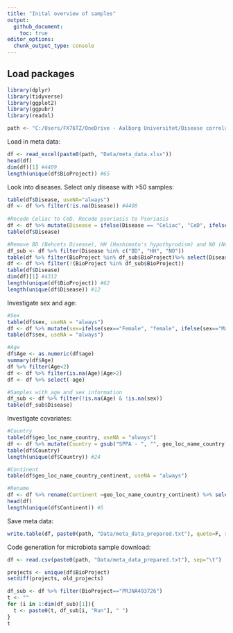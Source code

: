 ---
title: "Inital overview of samples"
output:
  github_document:
    toc: true
editor_options:
  chunk_output_type: console
---

## Load packages
```{r message=FALSE, warning=FALSE, error=TRUE}
library(dplyr)
library(tidyverse)
library(ggplot2)
library(ggpubr)
library(readxl)

path <- "C:/Users/FX76TZ/OneDrive - Aalborg Universitet/Disease correlations/"
```

Load in meta data:
```{r}
df <- read_excel(paste0(path, "Data/meta_data.xlsx"))
head(df)
dim(df)[1] #4409
length(unique(df$BioProject)) #65
```

Look into diseases. Select only disease with >50 samples:
```{r}
table(df$Disease, useNA="always")
df <- df %>% filter(!is.na(Disease)) #4408
  
#Recode Celiac to CeD. Recode psoriasis to Psoriasis
df <- df %>% mutate(Disease = ifelse(Disease == "Celiac", "CeD", ifelse(Disease== "psoriasis", "Psoriasis", Disease)))
table(df$Disease)

#Remove BD (Behcets Disease), HH (Hashimoto's hypothyrodism) and NO (Neuromyelitis Optica) due to <50 samples: -> AND none of them have sex and age information
df_sub <- df %>% filter(Disease %in% c("BD", "HH", "NO"))
table(df %>% filter(BioProject %in% df_sub$BioProject)%>% select(Disease)) #No other diseases in the project - remove the projects
df <- df %>% filter(!(BioProject %in% df_sub$BioProject))
table(df$Disease)
dim(df)[1] #4312
length(unique(df$BioProject)) #62
length(unique(df$Disease)) #12

```


Investigate sex and age:
```{r}
#Sex
table(df$sex, useNA = "always")
df <- df %>% mutate(sex=ifelse(sex=="Female", "female", ifelse(sex=="Male", "male", ifelse(sex=="NA", NA, sex))))
table(df$sex, useNA = "always")

#Age
df$Age <- as.numeric(df$age)
summary(df$Age)
df %>% filter(Age<2)
df <- df %>% filter(is.na(Age)|Age>2)
df <- df %>% select(-age)

#Samples with age and sex information
df_sub <- df %>% filter(!is.na(Age) & !is.na(sex))
table(df_sub$Disease)
```


Investigate covariates:
```{r}
#Country
table(df$geo_loc_name_country, useNA = "always")
df <- df %>% mutate(Country = gsub("SPPA - ", "", geo_loc_name_country))
table(df$Country)
length(unique(df$Country)) #24

#Continent
table(df$geo_loc_name_country_continent, useNA = "always")

#Rename
df <- df %>% rename(Continent =geo_loc_name_country_continent) %>% select(-geo_loc_name_country, -geo_loc_name)
head(df)
length(unique(df$Continent)) #5
```

Save meta data:
```{r}
write.table(df, paste0(path, "Data/meta_data_prepared.txt"), quote=F, row.names = F, sep="\t")
```


Code generation for microbiota sample download:
```{r}
df <- read.csv(paste0(path, "Data/meta_data_prepared.txt"), sep="\t")

projects <- unique(df$BioProject)
setdiff(projects, old_projects)

df_sub <- df %>% filter(BioProject=="PRJNA493726")
t <- ""
for (i in 1:dim(df_sub)[1]){
  t <- paste0(t, df_sub[i, "Run"], " ")
}
t
```

